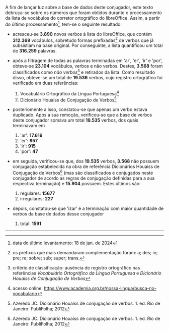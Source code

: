 A fim de lançar luz sobre a base de dados deste conjugador, este texto debruça-se sobre
os números que foram obtidos durante o processamento da lista de vocábulos 
do corretor ortográfico do libreOffice. Assim, a partir do último processamento[^1],
tem-se o seguinte resultado:

* acresceu-se **3.890** novos verbos à lista 
do libreOffice, que contém **312.369** vocábulos, 
sobretudo formas prefixadas[^2] de verbos que já subsistiam na base original. Por conseguinte,
a lista quantificou um total de **316.259** palavras.

* após a filtragem de todas as palavras terminadas em 'ar', 'er', 'ir' e 'por', 
obteve-se **23.104** vocábulos, verbos e não verbos. Destes, **3.568** foram 
classificados como _não verbos_[^3] e retirados da lista. Como resultado disso,
obteve-se um total de **19.536** verbos,
cujo registro ortográfico foi verificado em duas referências:

  1. Vocabulário Ortográfico da Língua Portuguesa[^4]
  2. Dicionário Houaiss de Conjugação de Verbos[^5]

* posteriomente a isso, constatou-se que apenas um verbo estava duplicado. Após a sua
remoção, verificou-se que a base de verbos deste conjugador 
somava um total **19.535** verbos, dos quais terminavam em

  1. 'ar': **17.616**
  2. 'er': **957**
  3. 'ir': **915**
  4. 'por': **47**

* em seguida, verificou-se que, dos **19.535** verbos, **3.568** não possuem conjugação
estabelecida na obra de referência Dicionários Houaiss de Conjugação de Verbos[^5]
(mas são classificados e conjugados neste conjugador de acordo as regras de conjugação
definidas para a sua respectiva terminação) 
e **15.904** possuem. Estes últimos são:

  1. regulares: **15677**
  2. irregulares: **227**

* depois, constatou-se que 'izar' é a terminação com maior quantidade de verbos da
base de dados desse conjugador

  1. total: **1591**
  
---

[^1]: data do último levantamento: 18 de jan. de 2024
[^2]: os prefixos que mais demandaram complementação foram: 
a; des; in; pre; re; sobre; sub; super; trans.
[^3]: critério de classificação: ausência de registro ortográfico nas referências 
_Vocabulário Ortográfico da Língua Portuguesa_ e _Dicionário Houaiss de Conjugação de Verbos_
[^4]: acesso online: https://www.academia.org.br/nossa-lingua/busca-no-vocabulario
[^5]: Azeredo JC. Dicionário Houaiss de conjugação de verbos. 1. ed. Rio de Janeiro: PubliFolha; 2012